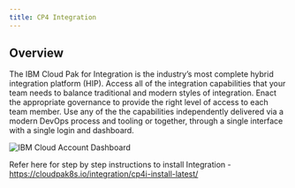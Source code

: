 ```yaml
---
title: CP4 Integration
---
```



<PageDescription>


</PageDescription>

## Overview

The IBM Cloud Pak for Integration is the industry’s most complete hybrid integration platform (HIP). Access all of the integration capabilities that your team needs to balance traditional and modern styles of integration. Enact the appropriate governance to provide the right level of access to each team member. Use any of the the capabilities independently delivered via a modern DevOps process and tooling or together, through a single interface with a single login and dashboard.

![IBM Cloud Account Dashboard](images/integration.png)

Refer here for step by step instructions to install Integration - https://cloudpak8s.io/integration/cp4i-install-latest/